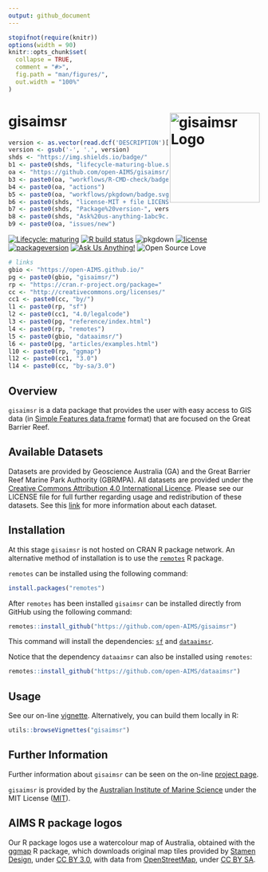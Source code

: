 ```yaml
---
output: github_document
---
```


<!-- README.md is generated from README.Rmd. Please edit that file -->

```r
stopifnot(require(knitr))
options(width = 90)
knitr::opts_chunk$set(
  collapse = TRUE,
  comment = "#>",
  fig.path = "man/figures/",
  out.width = "100%"
)
```

# gisaimsr <img src="man/figures/logo.png" width = 180 alt="gisaimsr Logo" align="right" />

<!-- badges: start -->
```r
version <- as.vector(read.dcf('DESCRIPTION')[, 'Version'])
version <- gsub('-', '.', version)
shds <- "https://img.shields.io/badge/"
b1 <- paste0(shds, "lifecycle-maturing-blue.svg")
oa <- "https://github.com/open-AIMS/gisaimsr/"
b3 <- paste0(oa, "workflows/R-CMD-check/badge.svg")
b4 <- paste0(oa, "actions")
b5 <- paste0(oa, "workflows/pkgdown/badge.svg")
b6 <- paste0(shds, "license-MIT + file LICENSE-lightgrey.svg")
b7 <- paste0(shds, "Package%20version-", version, "-orange.svg")
b8 <- paste0(shds, "Ask%20us-anything-1abc9c.svg")
b9 <- paste0(oa, "issues/new")
```

[![Lifecycle: maturing][b1]][b2]
[![R build status][b3]][b4]
![pkgdown][b5]
[![license][b6]](https://choosealicense.com/)
[![packageversion][b7]](commits/master)
[![Ask Us Anything!][b8]][b9]
![Open Source Love][b10]

[b1]: `r b1`
[b2]: https://www.tidyverse.org/lifecycle/#maturing
[b3]: `r b3`
[b4]: `r b4`
[b5]: `r b5`
[b6]: `r b6`
[b7]: `r b7`
[b8]: `r b8`
[b9]: `r b9`
[b10]: https://badges.frapsoft.com/os/v2/open-source.svg?v=103
<!-- badges: end -->

```r
# links
gbio <- "https://open-AIMS.github.io/"
pg <- paste0(gbio, "gisaimsr/")
rp <- "https://cran.r-project.org/package="
cc <- "http://creativecommons.org/licenses/"
cc1 <- paste0(cc, "by/")
l1 <- paste0(rp, "sf")
l2 <- paste0(cc1, "4.0/legalcode")
l3 <- paste0(pg, "reference/index.html")
l4 <- paste0(rp, "remotes")
l5 <- paste0(gbio, "dataaimsr/")
l6 <- paste0(pg, "articles/examples.html")
l10 <- paste0(rp, "ggmap")
l12 <- paste0(cc1, "3.0")
l14 <- paste0(cc, "by-sa/3.0")
```

## Overview 

`gisaimsr` is a data package that provides the user with easy access to GIS 
data (in [Simple Features data.frame][l1] format) that are focused on the 
Great Barrier Reef.

## Available Datasets

Datasets are provided by Geoscience Australia (GA) and the Great Barrier Reef 
Marine Park Authority (GBRMPA). All datasets are provided under the
[Creative Commons Attribution 4.0 International Licence][l2]. Please see our 
LICENSE file for full further regarding usage and redistribution of these 
datasets. See this [link][l3] for more information about each dataset.

[l1]: `r l1`
[l2]: `r l2`
[l3]: `r l3`

## Installation

At this stage `gisaimsr` is not hosted on CRAN R package network.
An alternative method of installation is to use the [`remotes`][l4] R package.

`remotes` can be installed using the following command:

```r
install.packages("remotes")
```

After `remotes` has been installed `gisaimsr` can be installed directly from GitHub using the following command:

```r
remotes::install_github("https://github.com/open-AIMS/gisaimsr")
```

This command will install the dependencies: [`sf`][l1] and [`dataaimsr`][l5].

Notice that the dependency `dataaimsr` can also be installed using `remotes`:

```r
remotes::install_github("https://github.com/open-AIMS/dataaimsr")
```

[l4]: `r l4`
[l5]: `r l5`

## Usage

See our on-line [vignette][l6]. Alternatively, you can build them locally in R:

```r
utils::browseVignettes("gisaimsr")
```

[l6]: `r l6`

## Further Information

Further information about `gisaimsr` can be seen on the on-line
[project page][l7].

`gisaimsr` is provided by the [Australian Institute of Marine Science][l8] 
under the MIT License ([MIT][l9]).

[l7]: `r pg`
[l8]: https://www.aims.gov.au
[l9]: http://opensource.org/licenses/MIT

## AIMS R package logos

Our R package logos use a watercolour map of Australia, obtained with the
[ggmap][l10] R package, which downloads original map tiles provided by
[Stamen Design][l11], under [CC BY 3.0][l12], with data from
[OpenStreetMap][l13], under [CC BY SA][l14].

[l10]: `r l10`
[l11]: http://stamen.com
[l12]: `r l12`
[l13]: http://openstreetmap.org
[l14]: `r l14`
